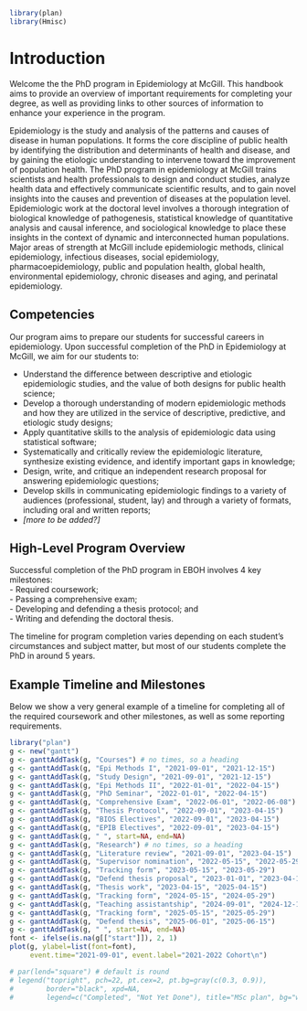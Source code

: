 ```r
library(plan)
library(Hmisc)
```
# Introduction

Welcome the the PhD program in Epidemiology at McGill. This handbook aims to provide an overview of important requirements for completing your degree, as well as providing links to other sources of information to enhance your experience in the program.

Epidemiology is the study and analysis of the patterns and causes of disease in human populations. It forms the core discipline of public health by identifying the distribution and determinants of health and disease, and by gaining the etiologic understanding to intervene toward the improvement of population health. The PhD program in epidemiology at McGill trains scientists and health professionals to design and conduct studies, analyze health data and effectively communicate scientific results, and to gain novel insights into the causes and prevention of diseases at the population level. Epidemiologic work at the doctoral level involves a thorough integration of biological knowledge of pathogenesis, statistical knowledge of quantitative analysis and causal inference, and sociological knowledge to place these insights in the context of dynamic and interconnected human populations. Major areas of strength at McGill include epidemiologic methods, clinical epidemiology, infectious diseases, social epidemiology, pharmacoepidemiology, public and population health, global health, environmental epidemiology, chronic diseases and aging, and perinatal epidemiology.

## Competencies
Our program aims to prepare our students for successful careers in epidemiology. Upon successful completion of the PhD in Epidemiology at McGill, we aim for our students to: 

- Understand the difference between descriptive and etiologic epidemiologic studies, and the value of both designs for public health science;
- Develop a thorough understanding of modern epidemiologic methods and how they are utilized in the service of descriptive, predictive, and etiologic study designs;
- Apply quantitative skills to the analysis of epidemiologic data using statistical software;
- Systematically and critically review the epidemiologic literature, synthesize existing evidence, and identify important gaps in knowledge;
- Design, write, and critique an independent research proposal for answering epidemiologic questions;
- Develop skills in communicating epidemiologic findings to a variety of audiences (professional, student, lay) and through a variety of formats, including oral and written reports;
- *[more to be added?]*

## High-Level Program Overview
Successful completion of the PhD program in EBOH involves 4 key milestones:  
- Required coursework;  
- Passing a comprehensive exam;  
- Developing and defending a thesis protocol; and  
- Writing and defending the doctoral thesis.  

The timeline for program completion varies depending on each student's circumstances and subject matter, but most of our students complete the PhD in around 5 years. 

## Example Timeline and Milestones
Below we show a very general example of a timeline for completing all of the required coursework and other milestones, as well as some reporting requirements. 

```r
library("plan")
g <- new("gantt")
g <- ganttAddTask(g, "Courses") # no times, so a heading
g <- ganttAddTask(g, "Epi Methods I", "2021-09-01", "2021-12-15")
g <- ganttAddTask(g, "Study Design", "2021-09-01", "2021-12-15")
g <- ganttAddTask(g, "Epi Methods II", "2022-01-01", "2022-04-15")
g <- ganttAddTask(g, "PhD Seminar", "2022-01-01", "2022-04-15")
g <- ganttAddTask(g, "Comprehensive Exam", "2022-06-01", "2022-06-08")
g <- ganttAddTask(g, "Thesis Protocol", "2022-09-01", "2023-04-15")
g <- ganttAddTask(g, "BIOS Electives", "2022-09-01", "2023-04-15")
g <- ganttAddTask(g, "EPIB Electives", "2022-09-01", "2023-04-15")
g <- ganttAddTask(g, " ", start=NA, end=NA)
g <- ganttAddTask(g, "Research") # no times, so a heading
g <- ganttAddTask(g, "Literature review", "2021-09-01", "2023-04-15")
g <- ganttAddTask(g, "Supervisor nomination", "2022-05-15", "2022-05-29")
g <- ganttAddTask(g, "Tracking form", "2023-05-15", "2023-05-29")
g <- ganttAddTask(g, "Defend thesis proposal", "2023-01-01", "2023-04-15")
g <- ganttAddTask(g, "Thesis work", "2023-04-15", "2025-04-15")
g <- ganttAddTask(g, "Tracking form", "2024-05-15", "2024-05-29")
g <- ganttAddTask(g, "Teaching assistantship", "2024-09-01", "2024-12-15")
g <- ganttAddTask(g, "Tracking form", "2025-05-15", "2025-05-29")
g <- ganttAddTask(g, "Defend thesis", "2025-06-01", "2025-06-15")
g <- ganttAddTask(g, " ", start=NA, end=NA)
font <- ifelse(is.na(g[["start"]]), 2, 1)
plot(g, ylabel=list(font=font),
     event.time="2021-09-01", event.label="2021-2022 Cohort\n")

# par(lend="square") # default is round
# legend("topright", pch=22, pt.cex=2, pt.bg=gray(c(0.3, 0.9)),
#        border="black", xpd=NA,
#        legend=c("Completed", "Not Yet Done"), title="MSc plan", bg="white")
```
